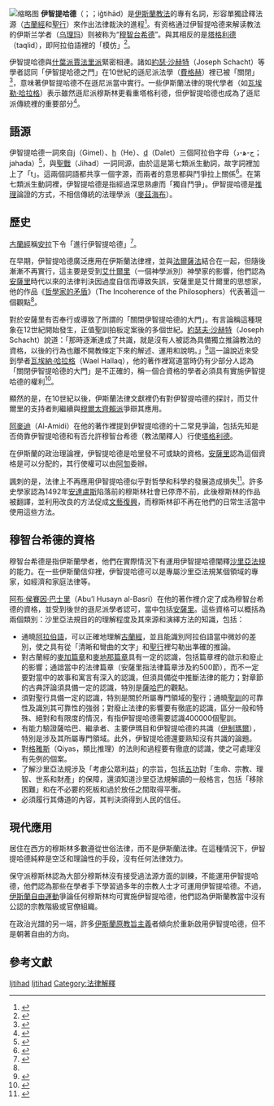 [[File:Grand_Ayatollahs_Qom_فتوکلاژ،_آیت_الله_های_ایران-قم_02.jpg|缩略图]]
'''伊智提哈德'''（{{lang-ar|اجتهاد}}；{{lang-fa|مجتهد}}；iğtihād）是[[伊斯蘭教法|伊斯蘭教法]]的專有名詞，形容單獨詮釋法源（[[古蘭經|古蘭經]]和[[聖行|聖行]]）來作出法律裁決的進程<ref>{{cite book | language = en | author = Samar Habib | title = Islam and homosexuality | date = 2010年 | publisher = ABC-CLIO | series = 第1卷 | isbn = 0313379025 | pages = 第90頁 }}</ref>。有资格通过伊智提哈德来解读教法的伊斯兰学者（[[烏理瑪|乌理玛]]）则被称为“[[伊智提哈德#穆智台希德的資格|穆智台希德]]”。與其相反的是[[塔格利德|塔格利德]]（taqlid），即阿拉伯語裡的「模仿」<ref>{{cite book | language = en | author = Lawrence Rosen | title = ''Varieties of Muslim experience: encounters with Arab political and cultural life'' | date = 2008年 | publisher = University of Chicago Press | isbn = 0226726169 | pages = 第214頁 }}</ref>。

伊智提哈德與[[什葉派|什葉派]][[賈法里派|賈法里派]]緊密相連。諸如[[約瑟·沙赫特|約瑟·沙赫特]]（Joseph Schacht）等學者認同「伊智提哈德之門」在10世紀的遜尼派法學（[[費格赫|費格赫]]）裡已被「關閉」<ref>{{cite book | language = en | author = Haim Gerber | title = ''Islamic law and culture, 1600-1840'' | date = 1999年 | publisher = BRILL | isbn = 9004113193 | pages = 第8頁 }}</ref>，意味著伊智提哈德不在遜尼派當中實行。一些伊斯蘭法律的現代學者（如[[瓦埃勒·哈拉格|瓦埃勒·哈拉格]]）表示雖然遜尼派穆斯林更看重塔格利德，但伊智提哈德也成為了遜尼派傳統裡的重要部分<ref>{{cite journal | language = en | author = Wael B. Hallap | title =  ''Was the Gate of Ijtihad Closed?'' | url = https://archive.org/details/sim_international-journal-of-middle-east-studies_1984-03_16_1/page/3 | journal = International Journal of Middle East Studies | volume = 16 | pages = 3-41 | year = 1984 }}</ref>。

== 語源 ==

伊智提哈德一詞來自[[吉梅爾_(字母)|j]]（Gimel）、[[希_(字母)|h]]（He）、[[達勒_(字母)|d]]（Dalet）三個阿拉伯字母（ج-ﻫ-د；jahada）<ref>{{cite book | language = en | author = Tahir Wasti | title = ''The application of Islamic criminal law in Pakistan: Sharia in practice'' | date = 2009年 | publisher = BRILL | isbn = 9004172254 | pages = 第95頁 }}</ref>，與[[聖戰|聖戰]]（Jihad）一詞同源，由於這是第七類派生動詞，故字詞裡加上了「t」。這兩個詞語都共享一個字源，而兩者的意思都與鬥爭拉上關係<ref>{{cite book | language = en | author = Taha Jabir Al-Alwani | title = ''Issues in Contemporary Islamic Thought'' | date = 2005年 | publisher = IIIT | isbn = 	156564414X | pages = 第66頁 }}</ref>。在第七類派生動詞裡，伊智提哈德是指經過深思熟慮而「獨自鬥爭」。伊智提哈德是[[推理|推理]]論證的方式，不相信傳統的法理學派（[[麥茲海布|麥茲海布]]）。

== 歷史 ==

[[古蘭經|古蘭經]]稱[[安拉|安拉]]下令「進行伊智提哈德」<ref name=Liepert126>{{cite book | language = en | author = David Liepert| title = ''Muslim, Christian, and Jew: Finding a Path to Peace Our Faiths Can Share'' | date = 2010年 | publisher = Faith of Life Publishing | isbn = 0981388205 | pages = 第126頁 }}</ref>。

在早期，伊智提哈德廣泛應用在伊斯蘭法律裡，並與[[伊斯蘭哲學|法爾薩法]]結合在一起，但隨後漸漸不再實行，這主要是受到[[艾什爾里派|艾什爾里]]（一個神學派別）神學家的影響，他們認為[[安薩里|安薩里]]時代以來的法律判決因過度自信而導致失誤，安薩里是艾什爾里的思想家，他的作品《[[哲學家的矛盾|哲學家的矛盾]]》（The Incoherence of the Philosophers）代表著這一個觀點<ref name=Liepert126/>。

對於安薩里有否奉行或導致了所謂的「關閉伊智提哈德的大門」。有言論稱這種現象在12世紀開始發生，正值聖訓拍板定案後的多個世紀。[[約瑟夫·沙赫特|約瑟夫·沙赫特]]（Joseph Schacht）說道：「那時逐漸達成了共識，就是沒有人被認為具備獨立推論教法的資格，以後的行為也離不開教條定下來的解述、運用和說明。」<ref>{{cite web | language = en | publisher = fordham.edu | title = Law and Justice | url = http://www.fordham.edu/halsall/med/schacht.html | author = J. Schacht | accessdate = 07-11-2010 | archive-date = 2014-08-14 | archive-url = https://web.archive.org/web/20140814162921/http://www.fordham.edu/halsall/med/schacht.html | dead-url = no }}</ref>這一論說近來受到學者[[瓦埃納·哈拉格|瓦埃納·哈拉格]]（Wael Hallaq），他的著作裡寫道當時仍有少部分人認為「關閉伊智提哈德的大門」是不正確的，稱一個合資格的學者必須具有實施伊智提哈德的權利<ref>{{cite book | language = en | author = Saim Kayadibi | title = ''Istihsan: The Doctrine of Juristic Preference in Islamic Law'' | publisher = The Other Press | isbn = 9675062479 | pages = 第74頁 }}</ref>。

顯然的是，在10世紀以後，伊斯蘭法律文獻裡仍有對伊智提哈德的探討，而艾什爾里的支持者則繼續與[[穆爾太齊賴派|穆爾太齊賴派]]爭辯其應用。

[[阿麥迪|阿麥迪]]（Al-Amidi）在他的著作裡提到伊智提哈德的十二常見爭論，包括先知是否倚靠伊智提哈德和有否允許穆智台希德（教法闡釋人）行使[[塔格利德|塔格利德]]。

在伊斯蘭的政治理論裡，伊智提哈德是哈里發不可或缺的資格。[[安薩里|安薩里]]認為這個資格是可以分配的，其行使權可以由[[阿訇|阿訇]]委辦。

諷刺的是，法律上不再應用伊智提哈德似乎對哲學和科學的發展造成損失<ref>{{cite book | language = en | author = M. A. Muqtedar Khan | title = ''Debating moderate Islam: the geopolitics of Islam and the West'' | url = https://archive.org/details/debatingmoderate0000unse | date = 2007年 | publisher = University of Utah Press | isbn = 0874809010 | pages = 第56頁 }}</ref>。許多史學家認為1492年[[安達盧斯|安達盧斯]]陷落前的穆斯林社會已停滯不前，此後穆斯林的作品被翻譯，並利用改良的方法促成[[文藝復興|文藝復興]]，而穆斯林卻不再在他們的日常生活當中使用這些方法。

== 穆智台希德的資格 ==
穆智台希德是指伊斯蘭學者，他們在實際情況下有運用伊智提哈德闡釋[[沙里亞法規|沙里亞法規]]的能力。在一些伊斯蘭信仰裡，伊智提哈德可以是專屬沙里亞法規某個領域的專家，如經濟和家庭法律等。

[[阿布·侯賽因·巴士里|阿布·侯賽因·巴士里]]（Abu’l Husayn al-Basri）在他的著作裡介定了成為穆智台希德的資格，並受到後世的遜尼派學者認可，當中包括[[安薩里|安薩里]]。這些資格可以概括為兩個類別：沙里亞法規目的的理解程度及其來源和演繹方法的知識，包括：

*通曉[[阿拉伯語|阿拉伯語]]，可以正確地理解[[古蘭經|古蘭經]]，並且能識別阿拉伯語當中微妙的差別，使之具有從「清晰和彎曲的文字」和[[聖行|聖行]]裡勾勒出準確的推論。
*對古蘭經的[[麥加篇章|麥加篇章]]和[[麥地那篇章|麥地那篇章]]具有一定的認識，包括篇章裡的啟示和廢止的影響；通諳當中的法律篇章（安薩里指法律篇章涉及約500節），而不一定要對當中的故事和寓言有深入的認識，但須具備從中推斷法律的能力；對章節的古典評論須具備一定的認識，特別是[[薩哈巴|薩哈巴]]的觀點。
*須對聖行具備一定的認識，特別是關於所屬專門領域的聖行；通曉[[聖訓|聖訓]]的可靠性及識別其可靠性的強弱；對廢止法律的影響要有徹底的認識，區分一般和特殊、絕對和有限度的情況，有指伊智提哈德需要認識400000個聖訓。
*有能力驗證薩哈巴、繼承者、主要伊瑪目和伊智提哈德的共識（[[伊制瑪爾|伊制瑪爾]]），特別是涉及其所屬專門領域。此外，伊智提哈德還要熟知沒有共識的論題。
*對[[格雅斯|格雅斯]]（Qiyas，類比推理）的法則和過程要有徹底的認識，使之可處理沒有先例的個案。
*了解沙里亞法規涉及「考慮公眾利益」的宗旨，包括[[五功|五功]]對「生命、宗教、理智、世系和財產」的保障，還須知道沙里亞法規解讀的一般格言，包括「移除困難」和在不必要的死板和過於放任之間取得平衡。
*必須履行其傳道的內容，其判決須得到人民的信任。

== 現代應用 ==

居住在西方的穆斯林多數遵從世俗法律，而不是伊斯蘭法律。在這種情況下，伊智提哈德純粹是空泛和理論性的手段，沒有任何法律效力。

保守派穆斯林認為大部分穆斯林沒有接受過法源方面的訓練，不能運用伊智提哈德，他們認為那些在學者手下學習過多年的宗教人士才可運用伊智提哈德。不過，[[伊斯蘭自由運動|伊斯蘭自由運動]]爭論任何穆斯林均可實施伊智提哈德，他們認為伊斯蘭教當中沒有公認的宗教階級或官僚組織。

在政治光譜的另一端，許多[[伊斯蘭原教旨主義|伊斯蘭原教旨主義]]者傾向於重新啟用伊智提哈德，但不是朝著自由的方向。

== 參考文獻 ==
{{reflist|2}}

[[Category:伊斯蘭教法|Ijtihad]]
[[Category:伊斯蘭哲學|Ijtihad]]
[[Category:法律解釋|Category:法律解釋]]